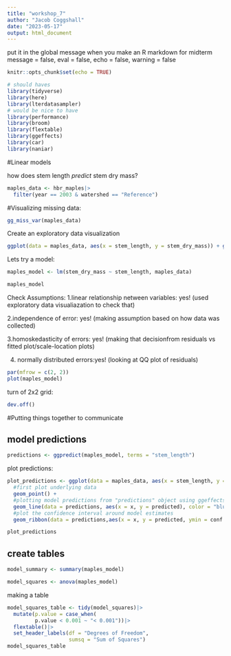 ```yaml
---
title: "workshop_7"
author: "Jacob Coggshall"
date: "2023-05-17"
output: html_document
---
```

put it in the global message when you make an R markdown for midterm
message = false, eval = false, echo = false, warning = false

```r
knitr::opts_chunk$set(echo = TRUE)
```

```r
# should haves
library(tidyverse)
library(here)
library(lterdatasampler)
# would be nice to have
library(performance)
library(broom)
library(flextable)
library(ggeffects)
library(car)
library(naniar)
```

#Linear models

how does stem length _predict_ stem dry mass?

```r
maples_data <- hbr_maples|>
  filter(year == 2003 & watershed == "Reference")
```

#Visualizing missing data:

```r
gg_miss_var(maples_data)
```

Create an exploratory data visualization 

```r
ggplot(data = maples_data, aes(x = stem_length, y = stem_dry_mass)) + geom_point()
```

Lets try a model:

```r
maples_model <- lm(stem_dry_mass ~ stem_length, maples_data)

maples_model
```
Check Assumptions:
1.linear relationship netween variables: yes! (used exploratory data visualiazation to check that)

2.independence of error: yes! (making assumption based on how data was collected)

3.homoskedasticity of errors: yes! (making that decisionfrom residuals vs fitted plot/scale-location plots)

4. normally distributed errors:yes! (looking at QQ plot of residuals)

```r
par(mfrow = c(2, 2))
plot(maples_model)
```

turn of 2x2 grid:

```r
dev.off()
```

#Putting things together to communicate

## model predictions

```r
predictions <- ggpredict(maples_model, terms = "stem_length")


```

plot predictions:

```r
plot_predictions <- ggplot(data = maples_data, aes(x = stem_length, y = stem_dry_mass)) +
  #first plot underlying data
  geom_point() +
  #plotting model predictions from "predictions" object using ggeffects
  geom_line(data = predictions, aes(x = x, y = predicted), color = "blue", linewidth = 1) +
  #plot the confidence interval around model estimates
  geom_ribbon(data = predictions,aes(x = x, y = predicted, ymin = conf.low, ymax = conf.high), alpha = 0.2)

plot_predictions

```

## create tables

```r
model_summary <- summary(maples_model)

model_squares <- anova(maples_model)
```

making a table

```r
model_squares_table <- tidy(model_squares)|>
  mutate(p.value = case_when(
         p.value < 0.001 ~ "< 0.001"))|>
  flextable()|>
  set_header_labels(df = "Degrees of Freedom",
                    sumsq = "Sum of Squares")
model_squares_table
```

